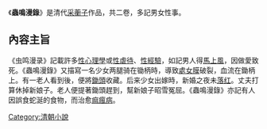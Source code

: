 {{Unreferenced |time=2009-10-02}}

《'''蟲鳴漫錄'''》是清代[[采蘅子|采蘅子]]作品，共二卷，多記男女性事。

==內容主旨==
《虫鸣漫录》記載許多[[性心理學|性心理學]]或[[性虐待|性虐待]]、[[性經驗|性經驗]]，如記男人得[[馬上風|馬上風]]，因做愛致死。《蟲鳴漫錄》又描寫一名少女两腿骑在锄柄時，導致[[處女膜|處女膜]]破裂，血流在鋤柄上。有一老人看到後，便將[[鋤頭|鋤頭]]收藏。后来少女出嫁時，新婚之夜未[[落红|落红]]。丈夫打算休掉新娘子。老人便提著鋤頭趕到，幫新娘子昭雪冤屈。《蟲鳴漫錄》亦記有人因誤食蛇涎的食物，而治愈[[痲瘋病|痲瘋病]]。

{{stub}}

[[Category:清朝小說|Category:清朝小說]]